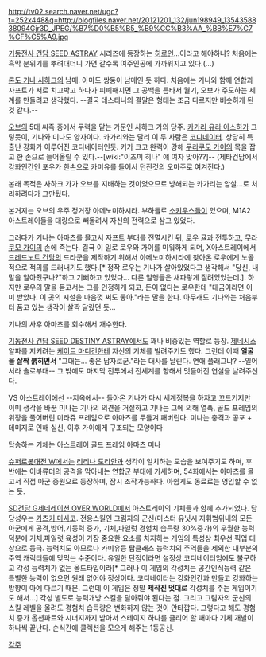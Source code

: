 http://tv02.search.naver.net/ugc?t=252x448&q=http://blogfiles.naver.net/20121201_132/jun198949_1354358838094Gjr3D_JPEG/%B7%D0%B5%B5_%B9%CC%B3%AA_%BB%E7%C7%CF%C5%A9.jpg

[[기동전사 건담 SEED ASTRAY]] 시리즈에 등장하는 [[히로인]]...이라고 해야하나? 처음에는 흑막 분위기를 뿌려대더니 가면 갈수록 여주인공에 가까워지고 있다.(...)

[[론도 기나 사하크]]의 남매. 아마도 쌍둥이 남매인 듯 하다. 처음에는 기나와 함께 연합과 자프트가 서로 치고박고 하다가 피폐해지면 그 공백을 틈타서 궐기, 오브가 주도하는 세계를 만들려고 생각했다. --결국 데스티니의 결말은 형태는 조금 다르지만 비슷하게 된 것 같다.--

[[오브]]의 5대 씨족 중에서 무력을 맡는 가문인 사하크 가의 당주. [[카가리 유라 아스하]]가 그렇듯이, 기나와 미나도 양자이다. 카가리와는 달리 이 두 사람은 [[코디네이터]]. 상당히 특출난 강화가 이루어진 코디네이터인듯. 키가 크고 완력이 강해 [[무라쿠모 가이]]의 목을 잡고 한 손으로 들어올릴 수 있다.--[wiki:"이즈미 히나" 얘 여자 맞아??]--
(제타건담에서 강화인간인 포우가 한손으로 카미유를 들어서 던진것의 오마주로 여겨진다.)

본래 목적은 사하크 가가 오브를 지배하는 것이었으므로 방해되는 카가리는 암살...로 처리하려다가 그만뒀다.

본거지는 오브의 우주 정거장 아메노미하시라. 부하들로 [[소키우스]]들이 있으며, M1A2 아스트레이들을 대량으로 빼돌려서 자신의 전력으로 삼고 있었다.

그러다가 기나는 아마츠를 몰고서 자프트 부대를 전멸시킨 뒤, [[로우 귤]]과 전투하고, [[무라쿠모 가이]]의 손에 죽는다. 결국 이 일로 로우와 가이를 미워하게 되며, X아스트레이에서 [[드레드노트 건담]]의 드라군을 제작하기 위해서 아메노미하시라에 찾아온 로우에게 노골적으로 적의를 드러내기도 했다.[* 정작 로우는 기나가 살아있었다고 생각해서 "당신, 내 말을 알아줬구나?"하고 기뻐하고 있었다... 다른 일행들은 새파랗게 질려있었는데.]. 하지만 로우의 말을 듣고서는 그를 인정하게 되고, 돈이 없다는 로우한테 "대금이라면 이미 받았다. 이 곳의 시설을 마음껏 써도 좋아."라는 말을 한다. 아무래도 기나와는 처음부터 품고 있는 생각이 살짝 달랐던 듯...

기나의 사후 아마츠를 회수해서 개수한다.

[[기동전사 건담 SEED DESTINY ASTRAY]]에서도 꽤나 비중있는 역할로 등장. [[제네시스]] 알파를 지키려는 [[케이트 마디건]]한테 자신의 기체를 빌려주기도 했다. 그런데 이때 '''얼굴을 살짝 붉히면서''' "그대는... 좋은 남자로군."라는 대사를 날린다. 연애 플래그냐? --일어서라 솔로부대-- 그 밖에도 마지막 전투에서 전세계를 향해서 멋들어진 연설을 날려주신다. 

VS 아스트레이에선 --지옥에서-- 돌아온 기나가 다시 세계정복을 하자고 꼬드기지만 이미 생각을 바꾼 미나는 기나의 의견을 거절하고 기나는 그에 의해 열폭, 골드 프레임의 위장을 풀어버린 미라쥬 프레임으로 아마츠를 두들겨 패버린다. 미나는 충격과 공포 + 데미지로 인해 실신, 이후 가이에게 구조되는 모양이다

탑승하는 기체는 [[아스트레이 골드 프레임 아마츠 미나]]

[[슈퍼로봇대전 W]]에서는 [[리리나 도리안]]과 생각이 일치하는 모습을 보여주기도 하며, 후반에는 이바류더의 공격을 막아내는 연합군 부대에 가세하며, 54화에서는 아마츠를 몰고서 직접 아군 증원으로 등장하며, 잠시 조작가능하다. 아쉽게도 동료로는 영입할 수 없는 듯.

[[SD건담 G제네레이션 OVER WORLD]]에서 아스트레이의 기체들과 함께 추가되었다. 담당성우는 [[카츠키 마사코]]. 전용스킬인 그림자의 군신(마스터 유닛시 지휘범위내의 모든 아군에게 공격,방어,기동력 증가, 기체,파일럿 경험치 습득량 30%증가)의 우월한 능력 덕분에 기체,파일럿 육성이 가장 중요한 요소를 차지하는 게임의 특성상 최우선 픽업 대상으로 등극. 능력치도 아므로나 카미유등 탑클래스 능력치의 주역들을 제외한 대부분의 주역 캐릭터들에 맞먹는 수준이다. 유일한 단점이라면 설정상 코디네이터임에도 불구하고 각성 능력치가 없는 올드타입이라[* 그러나 이 게임의 각성치는 공간인식능력 같은 특별한 능력이 없으면 원래 없어야 정상이다. 코디네이터는 강화인간과 만들고 강화하는 방향이 아예 다르기 때문. 그런데 이 게임은 정말 '''제작진 멋대로''' 각성치를 주는 게임이기도 해서...] 각성 별도로 능력개방 스킬을 달아줘야 된다는 점. 그리고 그림자의 군신의 스킬 레벨을 올려도 경험치 습득량은 변화하지 않는 것이 안타깝다. 그렇다고 해도 경험치 증가 옵션파트와 시너지까지 받아서 스테이지 하나를 클리어 할 때마다 기체 개발이 하나씩 끝난다. 순식간에 콜렉션을 모으게 해주는 1등공신.

[[각주]]
